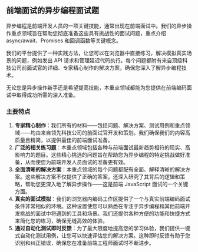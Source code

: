 ## 前端面试的异步编程面试题

异步编程是前端开发人员的一项关键技能，通常出现在前端面试中。我们的异步操作重点领域旨在帮助您彻底准备这些具有挑战性的面试问题，重点介绍 async/await、Promises 和回调函数等关键概念。

我们的平台提供了一种实践方法，让您可以在浏览器中直接练习，解决模拟真实场景的问题，例如发出 API 请求和管理延迟代码执行。每个问题都附有来自顶级科技公司前面试官的详细、专家精心制作的解决方案，确保您深入了解异步编程技术。

无论您是异步操作新手还是希望提高技能，本重点领域都能为您提供在前端编码面试中取得成功所需的深入准备。

### 主要特点

1. **专家精心制作**：我们所有的材料——包括问题、解决方案、测试用例和重点领域——均由来自领先科技公司的前面试官开发和策划。我们确保我们的内容高质量且精简，以提供最佳的前端面试准备。
2. **广泛的相关练习题**：本重点领域包括各种与前端面试最新趋势相符的现实、高影响力的题目。这些精心挑选的问题旨在帮助您为异步编程的特定挑战做好准备，从而使您为前端开发人员面试的准备更有效。
3. **全面清晰的解决方案**：本重点领域的每个问题都配有全面、解释清晰的解决方案。这些解决方案不仅提供了正确的答案，还深入研究了其背后的逻辑和策略，帮助您更深入地了解异步操作——这是前端 JavaScript 面试的一个关键方面。
4. **真实的面试模拟**：我们的浏览器内编码工作区提供了一个与真实前端编码面试条件非常相似的环境。这种设置使您可以熟悉在专注于异步编程和其他前端开发挑战的面试中将遇到的工具和场景。我们还提供各种方便的功能和快捷方式来简化您的练习，确保无缝高效的体验。
5. **通过自动化测试即时反馈**：为了最大限度地提高您的学习体验，我们提供一键式自动化测试用例，让您可以快速评估您的解决方案。这种即时反馈有助于您识别和纠正错误，确保您在准备前端工程师面试时不断进步。
